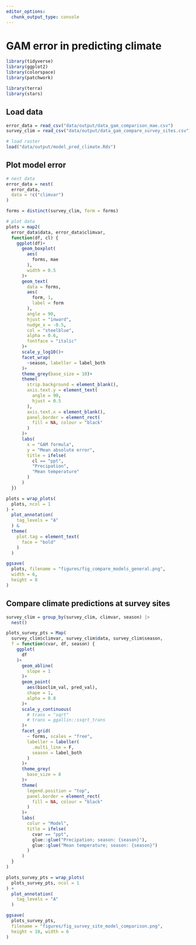 ```yaml
---
editor_options: 
  chunk_output_type: console
---
```


# GAM error in predicting climate

```r
library(tidyverse)
library(ggplot2)
library(colorspace)
library(patchwork)

library(terra)
library(stars)
```

## Load data

```r
error_data = read_csv("data/output/data_gam_comparison_mae.csv")
survey_clim = read_csv("data/output/data_gam_compare_survey_sites.csv")

# load raster
load("data/output/model_pred_climate.Rds")
```

## Plot model error

```r
# nest data
error_data = nest(
  error_data,
  data = !c("climvar")
)

forms = distinct(survey_clim, form = forms)

# plot data
plots = map2(
  error_data$data, error_data$climvar,
  function(df, cl) {
    ggplot(df)+
      geom_boxplot(
        aes(
          forms, mae
        ),
        width = 0.5
      )+
      geom_text(
        data = forms,
        aes(
          form, 1,
          label = form
        ),
        angle = 90,
        hjust = "inward",
        nudge_x = -0.5,
        col = "steelblue",
        alpha = 0.6,
        fontface = "italic"
      )+
      scale_y_log10()+
      facet_wrap(
        ~season, labeller = label_both
      )+
      theme_grey(base_size = 10)+
      theme(
        strip.background = element_blank(),
        axis.text.y = element_text(
          angle = 90,
          hjust = 0.5
        ),
        axis.text.x = element_blank(),
        panel.border = element_rect(
          fill = NA, colour = "black"
        )
      )+
      labs(
        x = "GAM formula",
        y = "Mean absolute error",
        title = ifelse(
          cl == "ppt", 
          "Precipation",
          "Mean temperature"
        )
      )
  })

plots = wrap_plots(
  plots, ncol = 1
) +
  plot_annotation(
    tag_levels = "A"
  ) &
  theme(
    plot.tag = element_text(
      face = "bold"
    )
  )

ggsave(
  plots, filename = "figures/fig_compare_models_general.png",
  width = 6,
  height = 8
)
```

## Compare climate predictions at survey sites

```r
survey_clim = group_by(survey_clim, climvar, season) |>
  nest()

plots_survey_pts = Map(
  survey_clim$climvar, survey_clim$data, survey_clim$season,
  f = function(cvar, df, season) {
    ggplot(
      df
    )+
      geom_abline(
        slope = 1
      )+
      geom_point(
        aes(bioclim_val, pred_val),
        shape = 1,
        alpha = 0.8
      )+
      scale_y_continuous(
        # trans = "sqrt"
        # trans = ggallin::ssqrt_trans
      )+
      facet_grid(
        ~ forms, scales = "free",
        labeller = labeller(
          .multi_line = F,
          season = label_both
        )
      )+
      theme_grey(
        base_size = 8
      )+
      theme(
        legend.position = "top",
        panel.border = element_rect(
          fill = NA, colour = "black"
        )
      )+
      labs(
        colur = "Model",
        title = ifelse(
          cvar == "ppt", 
          glue::glue("Precipation; season: {season}"),
          glue::glue("Mean temperature; season: {season}")
        )
      )
  }
)

plots_survey_pts = wrap_plots(
  plots_survey_pts, ncol = 1
) +
  plot_annotation(
    tag_levels = "A"
  )

ggsave(
  plots_survey_pts,
  filename = "figures/fig_survey_site_model_comparison.png",
  height = 10, width = 6
)
```
